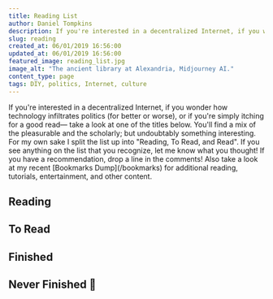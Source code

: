 ```yaml
---
title: Reading List
author: Daniel Tompkins
description: If you're interested in a decentralized Internet, if you wonder how technology infiltrates politics (for better or worse), or if you're simply itching for a good read— take a look at one of the titles below. You'll find a mix of the pleasurable and the scholarly; but undoubtably something interesting.
slug: reading
created_at: 06/01/2019 16:56:00
updated_at: 06/01/2019 16:56:00
featured_image: reading_list.jpg
image_alt: "The ancient library at Alexandria, Midjourney AI."
content_type: page
tags: DIY, politics, Internet, culture
---
```

<ProseWrapper>
If you're interested in a decentralized Internet, if you wonder how technology infiltrates politics (for better or worse), or if you're simply itching for a good read— take a look at one of the titles below. You'll find a mix of the pleasurable and the scholarly; but undoubtably something interesting. For my own sake I split the list up into "Reading, To Read, and Read". If you see anything on the list that you recognize, let me know what you thought! If you have a recommendation, drop a line in the comments! Also take a look at my recent [Bookmarks Dump](/bookmarks) for additional reading, tutorials, entertainment, and other content.

## Reading

<List
  data="books.reading"
/>

## To Read

<List
  data="books.toRead"
/>

## Finished

<List
  data="books.finished"
/>

## Never Finished 🤷

<List
  data="books.neverFinished"
/>
</ProseWrapper>

